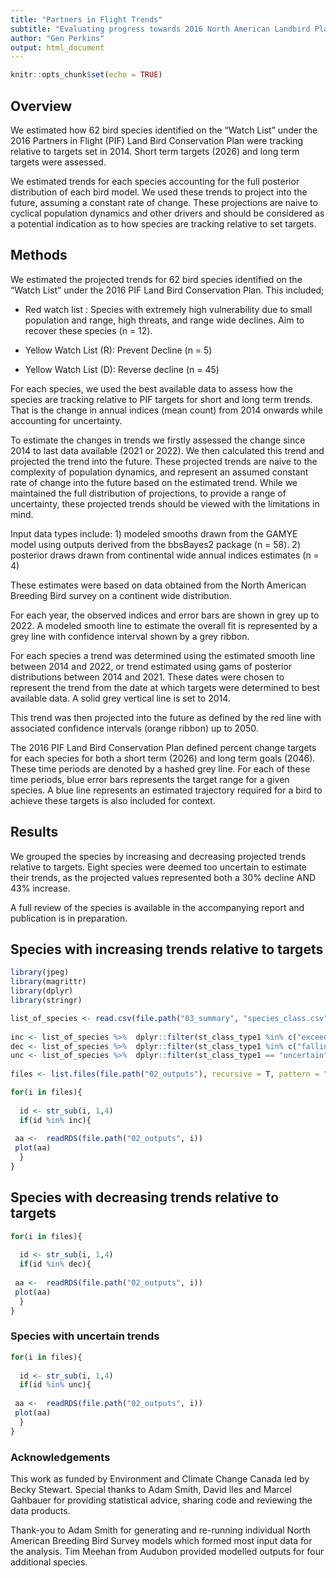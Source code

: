 ```yaml
---
title: "Partners in Flight Trends"
subtitle: "Evaluating progress towards 2016 North American Landbird Plan population trend objectives"
author: "Gen Perkins"
output: html_document
---
```


```r
knitr::opts_chunk$set(echo = TRUE)

```

## Overview

We estimated how 62 bird species identified on the "Watch List" under the 2016 Partners in Flight (PIF) Land Bird Conservation Plan were tracking relative to targets set in 2014. Short term targets (2026) and long term targets were assessed. 

We estimated trends for each species accounting for the full posterior distribution of each bird model. We used these trends to project into the future, assuming a constant rate of change. These projections are naive to cyclical population dynamics and other drivers and should be considered as a potential indication as to how species are tracking relative to set targets. 




## Methods 

We estimated the projected trends for 62 bird species identified on the "Watch List" under the 2016 PIF Land Bird Conservation Plan. This included; 

- Red watch list : Species with extremely high vulnerability due to small population and range, high threats, and range wide declines. Aim to recover these species (n = 12).

- Yellow Watch List (R): Prevent Decline (n = 5) 

- Yellow Watch List (D): Reverse decline (n = 45)


For each species, we used the best available data to assess how the species are tracking relative to PIF targets for short and long term trends. That is the change in annual indices (mean count) from 2014 onwards while accounting for uncertainty. 

To estimate the changes in trends we firstly assessed the change since 2014 to last data available (2021 or 2022). We then calculated this trend and projected the trend into the future. These projected trends are naive to the complexity of population dynamics, and represent an assumed constant rate of change into the future based on the estimated trend. While we maintained the full distribution of projections, to provide a range of uncertainty, these projected trends should be viewed with the limitations in mind. 


Input data types include: 
1) modeled smooths drawn from the GAMYE model using outputs derived from the bbsBayes2 package (n = 58).
2) posterior draws drawn from continental wide annual indices estimates (n = 4) 

These estimates were based on data obtained from the North American Breeding Bird survey on a continent wide distribution. 

For each year, the observed indices and error bars are shown in grey up to 2022. A modeled smooth line to estimate the overall fit is represented by a grey line with confidence interval shown by a grey ribbon. 

For each species a trend was determined using the estimated smooth line between 2014 and 2022, or trend estimated using gams of posterior distributions between 2014 and 2021. These dates were chosen to represent the trend from the date at which targets were determined to best available data. A solid grey vertical line is set to 2014. 

This trend was then projected into the future as defined by the red line with associated confidence intervals (orange ribbon) up to 2050. 

The 2016 PIF Land Bird Conservation Plan defined percent change targets for each species for both a short term (2026) and long term goals (2046). These time periods are denoted by a hashed grey line. For each of these time periods, blue error bars represents the target range for a given species. A blue line represents an estimated trajectory required for a bird to achieve these targets is also included for context.


## Results 

We grouped the species by increasing and decreasing projected trends relative to targets. Eight species were deemed too uncertain to estimate their trends, as the projected values represented both a 30% decline AND 43% increase. 

A full review of the species is available in the accompanying report and publication is in preparation. 


## Species with increasing trends relative to targets


```r

library(jpeg)
library(magrittr)
library(dplyr)
library(stringr)

list_of_species <- read.csv(file.path("03_summary", "species_class.csv"))
                                
inc <- list_of_species %>%  dplyr::filter(st_class_type1 %in% c("exceed", "ontrack"))%>% pull(aou)
dec <- list_of_species %>%  dplyr::filter(st_class_type1 %in% c("falling short", "miss"))%>% pull(aou)
unc <- list_of_species %>%  dplyr::filter(st_class_type1 == "uncertain")%>% pull(aou)
                            
files <- list.files(file.path("02_outputs"), recursive = T, pattern = "plot.rds")


```

```r
for(i in files){
  
  id <- str_sub(i, 1,4)
  if(id %in% inc){
  
 aa <-  readRDS(file.path("02_outputs", i))
 plot(aa)
  }
}

```


## Species with decreasing trends relative to targets

```r
for(i in files){
  
  id <- str_sub(i, 1,4)
  if(id %in% dec){
  
 aa <-  readRDS(file.path("02_outputs", i))
 plot(aa)
  }
}

```




### Species with uncertain trends


```r
for(i in files){
  
  id <- str_sub(i, 1,4)
  if(id %in% unc){
  
 aa <-  readRDS(file.path("02_outputs", i))
 plot(aa)
  }
}

```


### Acknowledgements 

This work as funded by Environment and Climate Change Canada led by Becky Stewart. Special thanks to Adam Smith, David lles and Marcel Gahbauer for providing statistical advice, sharing code and reviewing the data products. 

Thank-you to Adam Smith for generating and re-running individual North American Breeding Bird Survey models which formed most input data for the analysis. Tim Meehan from Audubon provided modelled outputs for four additional species. 

